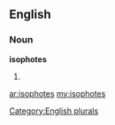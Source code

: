 ==English==

===Noun===
'''isophotes'''

# {{plural of|[[isophote]]}}

[[Category:English plurals]]

[[ar:isophotes]]
[[my:isophotes]]